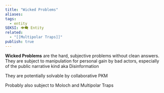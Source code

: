 ```yaml
---
title: "Wicked Problems"
aliases: 
tags:
  - entity
SEKSI: 👁️‍🗨️ Entity
related:
  - "[[Multipolar Traps]]"
publish: true
---
```



**Wicked Problems** are the hard, subjective problems without clean answers. They are subject to manipulation for personal gain by bad actors, especially of the public narrative kind aka <Link href="/c/disinformation" className="text-[var(--color-primary)] hover:underline hover:text-[var(--color-secondary)] transition-colors font-medium">Disinformation</Link>

They are potentially solvable by collaborative PKM

Probably also subject to Moloch and <Link href="/c/multipolar-traps" className="text-[var(--color-primary)] hover:underline hover:text-[var(--color-secondary)] transition-colors font-medium">Multipolar Traps</Link>
